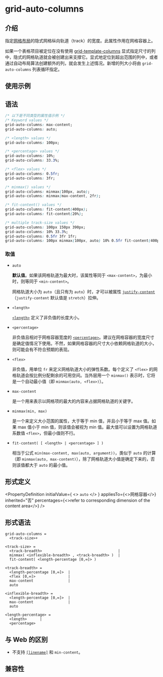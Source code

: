 # grid-auto-columns

## 介绍

指定[网格布局](guide/ui/layout/grid-layout.mdx)的隐式网格纵向轨道（track）的宽度。此属性作用在网格容器上。

如果一个表格项目被定位在没有使用 [grid-template-columns](./grid-template-columns) 显式指定尺寸的列中，隐式的网格轨道就会被创建出来支撑它。显式地定位到超出范围的列中，或者通过自动布局算法创建额外的列，就会发生上述情况。新增的列大小将由 `grid-auto-columns` 列表循环指定。

## 使用示例


<Go
  example="css-api"
  defaultFile="src/grid-auto-columns/App.tsx"
  img="/assets/doc/css/grid-auto-columns.png"
  defaultEntryFile="dist/grid-auto-columns.lynx.bundle"
  entry="src/grid-auto-columns"
/>

## 语法

```css
/* 以下是不同类型的属性值示例 */
/* Keyword values */
grid-auto-columns: max-content;
grid-auto-columns: auto;

/* <length> values */
grid-auto-columns: 100px;

/* <percentage> values */
grid-auto-columns: 10%;
grid-auto-columns: 33.3%;

/* <flex> values */
grid-auto-columns: 0.5fr;
grid-auto-columns: 3fr;

/* minmax() values */
grid-auto-columns: minmax(100px, auto);
grid-auto-columns: minmax(max-content, 2fr);

/* fit-content() values */
grid-auto-columns: fit-content(400px);
grid-auto-columns: fit-content(20%);

/* multiple track-size values */
grid-auto-columns: 100px 150px 390px;
grid-auto-columns: 10% 33.3%;
grid-auto-columns: 0.5fr 3fr 1fr;
grid-auto-columns: 100px minmax(100px, auto) 10% 0.5fr fit-content(400px);
```

### 取值

- `auto`

  **默认值**。如果该网格轨道为最大时，该属性等同于 `<max-content>`，为最小时，则等同于 `<min-content>`。

  网格轨道大小为 `auto`（且只有为 `auto`）时，才可以被属性 [`justify-content`](./justify-content.mdx)（`justify-content` 默认值是 `stretch`）拉伸。

- `<length>`

  [`<length>`](api/css/data-type/length.mdx) 定义了非负值的长度大小。

- `<percentage>`

  非负值且相对于网格容器宽度的 [`<percentage>`](api/css/data-type/percentage.mdx)。建议在网格容器的宽度尺寸是确定值情况下使用。不然，如果网格容器的尺寸大小依赖网格轨道的大小，则可能会有不符合预期的表现。

- `<flex>`

  非负值，用单位 `fr` 来定义网格轨道大小的弹性系数。每个定义了 `<flex>` 的网格轨道会按比例分配剩余的可用空间。当外层用一个 `minmax()` 表示时，它将是一个自动最小值（即 `minmax(auto, <flex>)`）。

- `max-content`

  是一个用来表示以网格项的最大的内容来占据网格轨道的关键字。

- `minmax(min, max)`

  是一个来定义大小范围的属性，大于等于 min 值，并且小于等于 max 值。如果 max 值小于 min 值，则该值会被视为 min 值。最大值可以设置为网格轨道系数值 `<flex>`，但最小值则不行。

- `fit-content( [ <length> | <percentage> ] )`

  相当于公式 `min(max-content, max(auto, argument))`，类似于 `auto` 的计算（即 `minmax(auto, max-content)`），除了网格轨道大小值是确定下来的，否则该值都大于 `auto` 的最小值。

## 形式定义


<PropertyDefinition
  initialValue={
    <>
      <code>auto</code>
    </>
  }
  appliesTo={<>网格容器</>}
  inherited="否"
  percentages={<>refer to corresponding dimension of the content area</>}
/>

## 形式语法

```
grid-auto-columns =
  <track-size>+

<track-size> =
  <track-breadth>                                   |
  minmax( <inflexible-breadth> , <track-breadth> )  |
  fit-content( <length-percentage [0,∞]> )

<track-breadth> =
  <length-percentage [0,∞]>  |
  <flex [0,∞]>               |
  max-content                |
  auto

<inflexible-breadth> =
  <length-percentage [0,∞]>  |
  max-content                |
  auto

<length-percentage> =
  <length>      |
  <percentage>
```

## 与 Web 的区别

- 不支持 [`[linename]`](https://developer.mozilla.org/zh-CN/docs/Web/CSS/CSS_grid_layout/Grid_layout_using_named_grid_lines) 和 `min-content`。

## 兼容性


<LegacyCompatTable metadata="css/properties/grid-auto-columns" />
